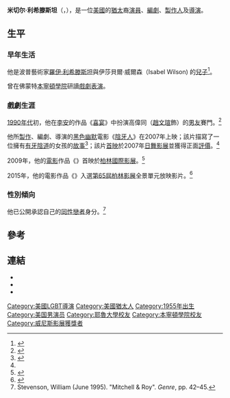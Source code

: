 {{expand|time=2014-05-08T13:31:09+00:00}}
'''米切尔·利希滕斯坦'''（{{Lang-en|'''Mitchell Wilson Lichtenstein '''}}，{{Bd|1955年|3月10日||}}），是一位[[美國人|美國]]的[[猶太|猶太]]裔[[演員|演員]]、[[編劇|編劇]]、[[執行製作人|製作人]]及[[導演|導演]]。

== 生平 ==

=== 早年生活 ===
他是波普藝術家[[羅伊·利希滕斯坦|羅伊·利希滕斯坦]]與伊莎貝爾·威爾森（Isabel Wilson) 的[[兒子|兒子]]<ref name="NYT-1997-02-02">{{cite news|url=https://select.nytimes.com/gst/abstract.html?res=F10F10F93C590C718CDDAB0894DF494D81|title=Actor Finds That His Roles Walk on the Darker Side of Life|last=Julianelli|first=Jane|date=February 2, 1997|newspaper=New York Times|accessdate=2017-03-30|archive-date=2020-03-27|archive-url=https://web.archive.org/web/20200327030726/https://select.nytimes.com/gst/abstract.html?res=F10F10F93C590C718CDDAB0894DF494D81|dead-url=no}}</ref>。

曾在佛蒙特[[本寧頓學院|本寧頓學院]]研讀[[演戲|戲劇表演]]{{r|NYT-1997-02-02}}。

=== 戲劇生涯 ===
[[1990年代|1990年代]]初，他在[[李安|李安]]的作品《[[喜宴_(電影)|喜宴]]》中扮演高偉同（[[趙文瑄|趙文瑄]]飾）的[[男友|男友]]賽門。<ref>{{cite news|url=https://news.google.com/newspapers?id=u1cNAAAAIBAJ&sjid=0W4DAAAAIBAJ&dq=mitchell%20lichtenstein&pg=3894%2C1238048|title=Romance: man to man|last=Herman|first=Tony|date=September 3, 1993|newspaper=Pittsburg Post-Gazette|accessdate=2017-03-30|archive-date=2020-01-05|archive-url=https://web.archive.org/web/20200105130747/https://news.google.com/newspapers?id=u1cNAAAAIBAJ&sjid=0W4DAAAAIBAJ&dq=mitchell%20lichtenstein&pg=3894,1238048|dead-url=no}}</ref>

他所[[電影製作|製作]]、編劇、導演的[[黑色幽默|黑色幽默]]電影《[[陰牙人|陰牙人]]》在2007年上映；該片描寫了一位擁有[[有牙陰道|有牙陰道]]的女孩的[[故事|故事]]<ref name="SFGate-2008-01-20">{{cite news|url=http://articles.sfgate.com/2008-01-20/entertainment/17151377_1_sundance-film-festival-dentata-hale-appleman|title=Horror comedy 'Teeth' based on 'vagina dentata' myth|last=Harmanci|first=Reyhan|date=January 20, 2008|newspaper=SFGate|accessdate=2017-03-30|archive-date=2013-02-02|archive-url=https://archive.is/20130202043727/http://articles.sfgate.com/2008-01-20/entertainment/17151377_1_sundance-film-festival-dentata-hale-appleman|dead-url=no}}</ref>；該片[[首映|首映]]於2007年[[圣丹斯电影节|日舞影展]]並獲得正面[[評價性思維|評價]]。<ref name="SFGate-2008-01-20" />

2009年，他的[[電影|電影]]作品《{{Link-en|陌路姐妹淘|Happy Tears}}》首映於[[柏林國際影展|柏林國際影展]]。<ref>{{cite news|url=http://showbizandstyle.inquirer.net/breakingnews/breakingnews/view/20090212-188858/Demi-Moore-plays-against-sexy-type|title=Demi Moore plays against sexy type|last=Cole|first=Deborah|date=February 12, 2009|newspaper=Inquirer|deadurl=yes|archiveurl=https://archive.is/20090214213713/http://showbizandstyle.inquirer.net/breakingnews/breakingnews/view/20090212-188858/Demi-Moore-plays-against-sexy-type|archivedate=2009年2月14日}}</ref>

2015年，他的電影作品《{{Link-en|安吉里卡|Angelica (film)}}》入選[[第65屆柏林影展|第65屆柏林影展]]全景單元放映影片。<ref name="Berlin">{{cite web|url=http://www.berlinale.de/en/presse/pressemitteilungen/panorama/pan-presse-detail_26582.html|title=Panorama 65th Berlinale|accessdate=January 17, 2015|work=Berlinale|archive-date=2015-02-14|archive-url=https://web.archive.org/web/20150214093016/http://www.berlinale.de/en/presse/pressemitteilungen/panorama/pan-presse-detail_26582.html|dead-url=no}}</ref>

=== 性別傾向 ===
他已公開承認自己的[[同性戀者|同性戀者]]身分。<ref>Stevenson, William (June 1995). "Mitchell & Roy". ''Genre'', pp. 42–45.</ref>

==參考==
{{reflist}}

==連結==
*{{IMDb name|0509033}}
*{{IBDB name}}
*{{iobdb|5102}}

{{威尼斯影展最佳男演員獎}}

{{Authority control}}
{{DEFAULTSORT:Lichtenstein, Mitchell}}
[[Category:美國LGBT導演|Category:美國LGBT導演]]
[[Category:美國猶太人|Category:美國猶太人]]
[[Category:1955年出生|Category:1955年出生]]
[[Category:美国男演员|Category:美国男演员]]
[[Category:耶魯大學校友|Category:耶魯大學校友]]
[[Category:本寧頓學院校友|Category:本寧頓學院校友]]
[[Category:威尼斯影展獲獎者|Category:威尼斯影展獲獎者]]